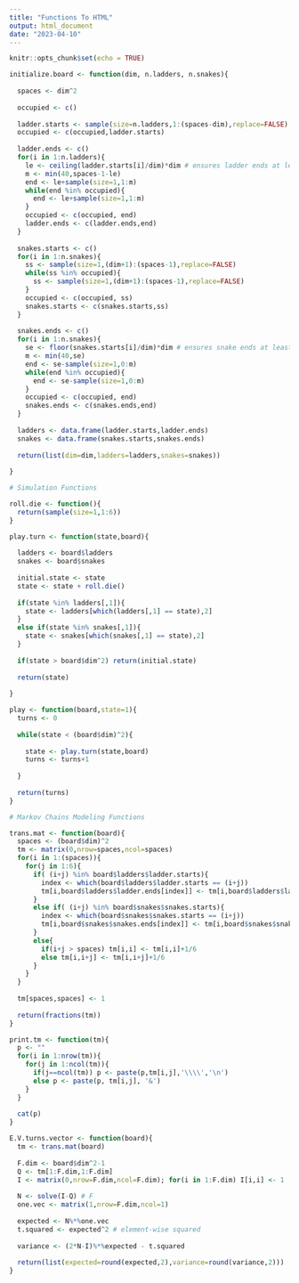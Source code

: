```yaml
---
title: "Functions To HTML"
output: html_document
date: "2023-04-10"
---
```


```r
knitr::opts_chunk$set(echo = TRUE)
```

```r

initialize.board <- function(dim, n.ladders, n.snakes){
  
  spaces <- dim^2
  
  occupied <- c()
  
  ladder.starts <- sample(size=n.ladders,1:(spaces-dim),replace=FALSE)
  occupied <- c(occupied,ladder.starts)
  
  ladder.ends <- c()
  for(i in 1:n.ladders){
    le <- ceiling(ladder.starts[i]/dim)*dim # ensures ladder ends at least one row above
    m <- min(40,spaces-1-le)
    end <- le+sample(size=1,1:m)
    while(end %in% occupied){
      end <- le+sample(size=1,1:m)
    } 
    occupied <- c(occupied, end)
    ladder.ends <- c(ladder.ends,end)
  }
  
  snakes.starts <- c()
  for(i in 1:n.snakes){
    ss <- sample(size=1,(dim+1):(spaces-1),replace=FALSE)
    while(ss %in% occupied){
      ss <- sample(size=1,(dim+1):(spaces-1),replace=FALSE)
    }
    occupied <- c(occupied, ss)
    snakes.starts <- c(snakes.starts,ss)
  }
  
  snakes.ends <- c()
  for(i in 1:n.snakes){
    se <- floor(snakes.starts[i]/dim)*dim # ensures snake ends at least one row below
    m <- min(40,se)
    end <- se-sample(size=1,0:m)
    while(end %in% occupied){
      end <- se-sample(size=1,0:m)
    }
    occupied <- c(occupied, end)
    snakes.ends <- c(snakes.ends,end)
  }
  
  ladders <- data.frame(ladder.starts,ladder.ends)
  snakes <- data.frame(snakes.starts,snakes.ends)
  
  return(list(dim=dim,ladders=ladders,snakes=snakes))
  
}

# Simulation Functions

roll.die <- function(){
  return(sample(size=1,1:6))
}

play.turn <- function(state,board){
  
  ladders <- board$ladders
  snakes <- board$snakes
  
  initial.state <- state
  state <- state + roll.die()
  
  if(state %in% ladders[,1]){
    state <- ladders[which(ladders[,1] == state),2]
  }
  else if(state %in% snakes[,1]){
    state <- snakes[which(snakes[,1] == state),2]
  }
  
  if(state > board$dim^2) return(initial.state)
  
  return(state)
  
}

play <- function(board,state=1){
  turns <- 0
  
  while(state < (board$dim)^2){
    
    state <- play.turn(state,board)
    turns <- turns+1
    
  }
  
  return(turns)
}

# Markov Chains Modeling Functions

trans.mat <- function(board){
  spaces <- (board$dim)^2
  tm <- matrix(0,nrow=spaces,ncol=spaces)
  for(i in 1:(spaces)){
    for(j in 1:6){
      if( (i+j) %in% board$ladders$ladder.starts){
        index <- which(board$ladders$ladder.starts == (i+j))
        tm[i,board$ladders$ladder.ends[index]] <- tm[i,board$ladders$ladder.ends[index]]+1/6
      }
      else if( (i+j) %in% board$snakes$snakes.starts){
        index <- which(board$snakes$snakes.starts == (i+j))
        tm[i,board$snakes$snakes.ends[index]] <- tm[i,board$snakes$snakes.ends[index]] +1/6
      }
      else{
        if(i+j > spaces) tm[i,i] <- tm[i,i]+1/6
        else tm[i,i+j] <- tm[i,i+j]+1/6
      }
    }
  }
  
  tm[spaces,spaces] <- 1
  
  return(fractions(tm))
}

print.tm <- function(tm){
  p <- ""
  for(i in 1:nrow(tm)){
    for(j in 1:ncol(tm)){
      if(j==ncol(tm)) p <- paste(p,tm[i,j],'\\\\','\n')
      else p <- paste(p, tm[i,j], '&')
    }
  }
  
  cat(p)
}

E.V.turns.vector <- function(board){ 
  tm <- trans.mat(board)
  
  F.dim <- board$dim^2-1
  Q <- tm[1:F.dim,1:F.dim]
  I <- matrix(0,nrow=F.dim,ncol=F.dim); for(i in 1:F.dim) I[i,i] <- 1
  
  N <- solve(I-Q) # F
  one.vec <- matrix(1,nrow=F.dim,ncol=1)
  
  expected <- N%*%one.vec
  t.squared <- expected^2 # element-wise squared
  
  variance <- (2*N-I)%*%expected - t.squared
  
  return(list(expected=round(expected,2),variance=round(variance,2)))
}


```
